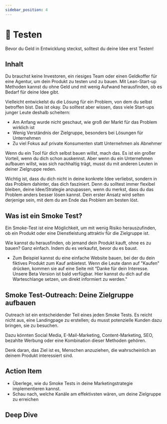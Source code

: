 ```yaml
---
sidebar_position: 4
---
```


# 🧪 Testen

<Admonition type="info" icon="📍">
  Bevor du Geld in Entwicklung steckst, solltest du deine Idee erst Testen!
</Admonition>

## Inhalt

Du brauchst keine Investoren, ein riesiges Team oder einen Geldkoffer für eine Agentur, um dein Produkt zu testen und zu bauen. Mit Lean-Start-up Methoden kannst du ohne Geld und mit wenig Aufwand herausfinden, ob es Bedarf für deine Idee gibt.

Vielleicht entwickelst du die Lösung für ein Problem, von dem du selbst betroffen bist. Das ist okay. Du solltest aber wissen, dass viele Start-ups junger Leute deshalb scheitern:

- Am Anfang wurde nicht geschaut, wie groß der Markt für das Problem wirklich ist
- Wenig Verständnis der Zielgruppe, besonders bei Lösungen für Unternehmen
- Zu viel Fokus auf private Konsumenten statt Unternehmen als Abnehmer

Wenn du ein Tool für dich selbst bauen willst, mach das. Es ist ein großer Vorteil, wenn du dich schon auskennst. Aber wenn du ein Unternehmen aufbauen willst, was sich nachhaltig trägt, musst du mit anderen Leuten in deiner Zielgruppe reden.

Wichtig ist, dass du dich nicht in deine konkrete Idee verliebst, sondern in das Problem dahinter, das dich fasziniert. Denn du solltest immer flexibel bleiben, deine Idee/Strategie anzupassen, wenn du merkst, dass du das Problem anders besser lösen kannst. Dein erster Ansatz wird selten derjenige sein, mit dem du am Ende das Problem am besten löst.

## Was ist ein Smoke Test?

Ein Smoke-Test ist eine Möglichkeit, um mit wenig Risiko herauszufinden, ob ein Produkt oder eine Dienstleistung attraktiv für die Zielgruppe ist.

Wie kannst du herausfinden, ob jemand dein Produkt kauft, ohne es zu bauen? Ganz einfach. Indem du es verkaufst, bevor du es baust.

- Zum Beispiel kannst du eine einfache Website bauen, bei der du dein fiktives Produkt zum Kauf anbietest. Wenn die Leute dann auf "Kaufen" drücken, kommen sie auf eine Seite mit “Danke für dein Interesse. Unsere Beta Version ist bald verfügbar. Hier kannst du dich auf die Warteschlange setzen, um direkt informiert zu werden."

## Smoke Test-Outreach: Deine Zielgruppe aufbauen

Outreach ist ein entscheidender Teil eines jeden Smoke Tests. Es reicht nicht aus, eine Landingpage zu erstellen; du musst potenzielle Kunden dazu bringen, sie zu besuchen.

Dazu könnten Social Media, E-Mail-Marketing, Content-Marketing, SEO, bezahlte Werbung oder eine Kombination dieser Methoden gehören.

Denk daran, das Ziel ist es, Menschen anzuziehen, die wahrscheinlich an deinem Produkt interessiert sind.

## Action Item

- Überlege, wie du Smoke Tests in deine Marketingstrategie implementieren kannst.
- Schau nach, welche Kanäle am effektivsten wären, um deine Zielgruppe zu erreichen

<YouTube videoId="SLvDvNL9OIU" />

## Deep Dive

<TwoColumns>
  <YouTube videoId="pMIPHHd6k1A" />
  <YouTube videoId="RSaIOCHbuYw" />
  <YouTube videoId="C27RVio2rOs" />
  <YouTube videoId="H6uiJxNtXB0" />
</TwoColumns>
